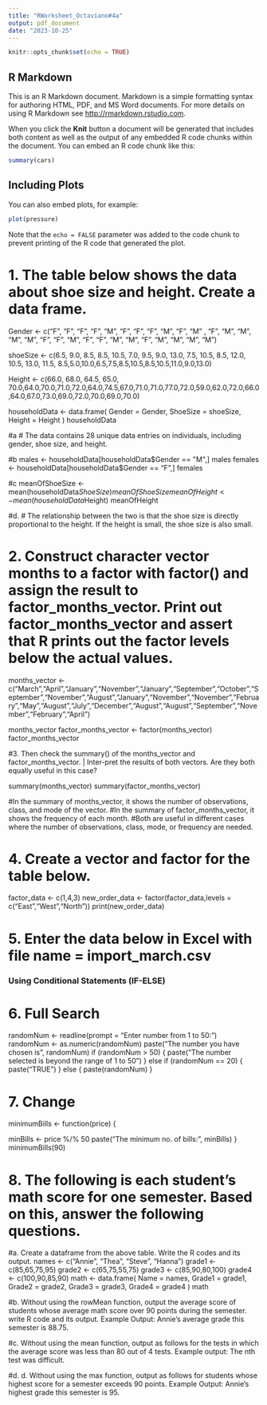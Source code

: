 ```yaml
---
title: "RWorksheet_Octaviano#4a"
output: pdf_document
date: "2023-10-25"
---
```


```r
knitr::opts_chunk$set(echo = TRUE)
```

## R Markdown

This is an R Markdown document. Markdown is a simple formatting syntax for authoring HTML, PDF, and MS Word documents. For more details on using R Markdown see <http://rmarkdown.rstudio.com>.

When you click the **Knit** button a document will be generated that includes both content as well as the output of any embedded R code chunks within the document. You can embed an R code chunk like this:

```r
summary(cars)
```

## Including Plots

You can also embed plots, for example:

```r
plot(pressure)
```

Note that the `echo = FALSE` parameter was added to the code chunk to prevent printing of the R code that generated the plot.

# 1. The table below shows the data about shoe size and height. Create a data frame.
Gender <- c("F", "F", "F", "F", "M", "F", "F", "F", "M", "F", "M" , "F", "M", "M", "M", "M", "F", "F", "M", "F", "F", "M", "M", "F", "M", "M", "M", "M")

shoeSize <- c(6.5, 9.0, 8.5, 8.5, 10.5, 7.0, 9.5, 9.0, 13.0, 7.5, 10.5, 8.5, 12.0, 10.5, 13.0, 11.5, 8.5,5.0,10.0,6.5,7.5,8.5,10.5,8.5,10.5,11.0,9.0,13.0)

Height <- c(66.0, 68.0, 64.5, 65.0, 70.0,64.0,70.0,71.0,72.0,64.0,74.5,67.0,71.0,71.0,77.0,72.0,59.0,62.0,72.0,66.0,64.0,67.0,73.0,69.0,72.0,70.0,69.0,70.0)



householdData <- data.frame(
  Gender = Gender,
  ShoeSize = shoeSize,
  Height = Height
)
householdData

#a 
# The data contains 28 unique data entries on individuals, including gender, shoe size, and height.

#b
males <- householdData[householdData$Gender == "M",]
males
females <- householdData[householdData$Gender == "F",]
females

#c
meanOfShoeSize <- mean(householdData$ShoeSize)
meanOfShoeSize
meanOfHeight <- mean(householdData$Height)
meanOfHeight

#d.
# The relationship between the two is that the shoe size is directly proportional to the height. If the height is small, the shoe size is also small.


# 2. Construct character vector months to a factor with factor() and assign the result to factor_months_vector. Print out factor_months_vector and assert that R prints out the factor levels below the actual values.

months_vector <- c("March","April","January","November","January","September","October","September","November","August","January","November","November","February","May","August","July","December","August","August","September","November","February","April")

months_vector
factor_months_vector <- factor(months_vector)
factor_months_vector

#3. Then check the summary() of the months_vector and factor_months_vector. | Inter-pret the results of both vectors. Are they both equally useful in this case?

summary(months_vector)
summary(factor_months_vector)

#In the summary of months_vector, it shows the number of observations, class, and mode of the vector.
#In the summary of factor_months_vector, it shows the frequency of each month.
#Both are useful in different cases where the number of observations, class, mode, or frequency are needed.


# 4. Create a vector and factor for the table below.
factor_data <- c(1,4,3)
new_order_data <- factor(factor_data,levels = c("East","West","North"))
print(new_order_data)


# 5. Enter the data below in Excel with file name = import_march.csv



###   Using Conditional Statements (IF-ELSE)

# 6. Full Search
randomNum <- readline(prompt = "Enter number from 1 to 50: ")
randomNum <- as.numeric(randomNum)
paste("The number you have chosen is", randomNum)
if (randomNum > 50) {
  paste("The number selected is beyond the range of 1 to 50")
} else if (randomNum == 20) {
  paste("TRUE")
} else {
  paste(randomNum)
}

# 7. Change
minimumBills <- function(price) {
  
  minBills <- price %/% 50
  paste("The minimum no. of bills:", minBills)
}
minimumBills(90)


# 8. The following is each student’s math score for one semester. Based on this, answer the following questions.
#a. Create a dataframe from the above table. Write the R codes and its output.
names <- c("Annie", "Thea", "Steve", "Hanna")
grade1 <- c(85,65,75,95)
grade2 <- c(65,75,55,75)
grade3 <- c(85,90,80,100)
grade4 <- c(100,90,85,90)
math <- data.frame(
  Name = names,
  Grade1 = grade1,
  Grade2 = grade2,
  Grade3 = grade3,
  Grade4 = grade4
)
math

#b. Without using the rowMean function, output the average score of students whose average math score over 90 points during the semester. write R code and its output. Example Output: Annie’s average grade this semester is 88.75.



#c. Without using the mean function, output as follows for the tests in which the average score was less than 80 out of 4 tests. Example output: The nth test was difficult.


#d. d. Without using the max function, output as follows for students whose highest score for a semester exceeds 90 points. Example Output: Annie’s highest grade this semester is 95.

